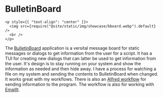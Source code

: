 # BulletinBoard

```mdx-code-block
<p style={{ "text-align": "center" }}>
  <img src={require("@site/static/img/showcase/bboard.webp").default} />
  <br />
</p>
```

The [BulletinBoard](https://github.com/raguay/BulletinBoard) application is a versital message board for static messages or dialogs to get information from the user for a script. It has a TUI for creating new dialogs that can latter be used to get information from the user. It's design is to stay running on your system and show the information as needed and then hide away. I have a process for watching a file on my system and sending the contents to BulletinBoard when changed. It works great with my workflows. There is also an [Alfred workflow](https://github.com/raguay/MyAlfred/blob/master/Alfred%205/EmailIt.alfredworkflow) for sending information to the program. The workflow is also for working with [EmailIt](https://github.com/raguay/EmailIt).
